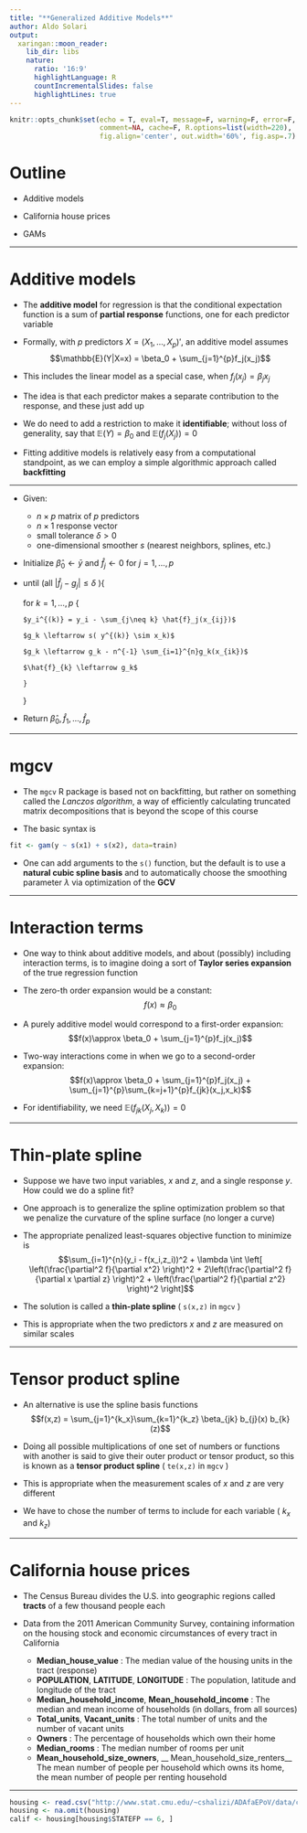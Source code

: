 ```yaml
---
title: "**Generalized Additive Models**"
author: Aldo Solari
output:
  xaringan::moon_reader:
    lib_dir: libs
    nature:
      ratio: '16:9'
      highlightLanguage: R
      countIncrementalSlides: false
      highlightLines: true    
---
```


```r
knitr::opts_chunk$set(echo = T, eval=T, message=F, warning=F, error=F, 
                      comment=NA, cache=F, R.options=list(width=220),
                      fig.align='center', out.width='60%', fig.asp=.7)
```


# Outline


* Additive models

* California house prices

* GAMs

---

# Additive models

* The __additive model__ for regression is that the conditional expectation function is a
sum of __partial response__ functions, one for each predictor variable

* Formally, with $p$ predictors $X=(X_1,\ldots,X_p)'$, an additive model assumes
$$\mathbb{E}(Y|X=x) = \beta_0 + \sum_{j=1}^{p}f_j(x_j)$$

* This includes the linear model as a special case, when $f_{j}(x_j)=\beta_j x_j$

* The idea is that each predictor makes a separate contribution to the response, and these just
add up

* We do need to add a restriction to make it __identifiable__; without loss of generality, say that
$\mathbb{E}(Y) = \beta_0$ and $\mathbb{E}(f_j(X_j)) = 0$

* Fitting additive models is relatively easy from a computational standpoint, as we can employ a simple algorithmic approach called __backfitting__

---


* Given: 
    - $n\times p$ matrix of $p$ predictors 
    - $n\times 1$ response vector 
    - small tolerance $\delta > 0$
    - one-dimensional smoother $s$ (nearest neighbors, splines, etc.) 

* Initialize $\hat{\beta}_0 \leftarrow \bar{y}$ and $\hat{f}_{j} \leftarrow 0$ for $j=1,\ldots,p$

* until (all $|\hat{f}_j - g_j| \leq \delta$ ){

    for $k=1,\ldots, p$ {
    
      $y_i^{(k)} = y_i - \sum_{j\neq k} \hat{f}_j(x_{ij})$
    
      $g_k \leftarrow s( y^{(k)} \sim x_k)$
    
      $g_k \leftarrow g_k - n^{-1} \sum_{i=1}^{n}g_k(x_{ik})$
    
      $\hat{f}_{k} \leftarrow g_k$
      
      }
      
    }

* Return $\hat{\beta}_0, \hat{f}_{1}, \ldots, \hat{f}_{p}$

---

# mgcv

* The `mgcv` R package  is based not on
backfitting, but rather on something called the *Lanczos
algorithm*, a way of efficiently calculating truncated matrix
decompositions that is beyond the scope of this course

* The basic syntax is

```r
fit <- gam(y ~ s(x1) + s(x2), data=train)
```

* One can add arguments to the `s()` function, but the default is to use a __natural cubic spline basis__ and to automatically choose the smoothing parameter $\lambda$ via optimization of the __GCV__

---

# Interaction terms

* One way to think about additive models, and about (possibly) including interaction terms, is to imagine doing a sort of __Taylor series expansion__ of the true regression function

* The zero-th order expansion would be a constant:
$$f(x)\approx \beta_0$$

* A purely additive model would correspond to a first-order expansion:
$$f(x)\approx \beta_0 + \sum_{j=1}^{p}f_j(x_j)$$

* Two-way interactions come in when we go to a second-order expansion:
$$f(x)\approx \beta_0 + \sum_{j=1}^{p}f_j(x_j) + \sum_{j=1}^{p}\sum_{k=j+1}^{p}f_{jk}(x_j,x_k)$$

* For identifiability, we need $\mathbb{E}(f_{jk}(X_j,X_k) ) = 0$

---

# Thin-plate spline

* Suppose we have two input variables, $x$ and $z$, and a single response $y$. How could we do a spline fit?

* One approach is to generalize the spline optimization problem so that we penalize the curvature of the spline surface (no longer a curve)

* The appropriate penalized least-squares objective function to minimize is
$$\sum_{i=1}^{n}(y_i - f(x_i,z_i))^2 + \lambda \int \left[  \left(\frac{\partial^2 f}{\partial x^2} \right)^2 + 2\left(\frac{\partial^2 f}{\partial x \partial z} \right)^2 + \left(\frac{\partial^2 f}{\partial z^2} \right)^2 \right]$$

* The solution is called a __thin-plate spline__  ( `s(x,z)` in `mgcv` )

* This is appropriate when the two predictors $x$ and $z$ are measured on similar scales

---

# Tensor product spline

* An alternative is use the spline basis functions 
$$f(x,z) = \sum_{j=1}^{k_x}\sum_{k=1}^{k_z} \beta_{jk} b_{j}(x) b_{k}(z)$$

* Doing all possible multiplications of one set of numbers or functions with another is said to give their outer product or tensor product, so this is known as a __tensor product spline__   ( `te(x,z)` in `mgcv` )

* This is appropriate when the measurement scales of $x$ and $z$ are very different

* We have to chose the number of terms to include for each variable ( $k_x$ and $k_z$)

---

# California house prices

* The Census Bureau divides the U.S. into geographic regions called __tracts__ of a few thousand people each

*  Data from the 2011 American Community Survey, containing information on the housing stock and economic circumstances of every tract in California

    -  __Median_house_value__ : The median value of the housing units in the tract (response)
    - __POPULATION__, __LATITUDE__, __LONGITUDE__ : The population, latitude and longitude of the tract
    - __Median_household_income__, __Mean_household_income__ : The median and mean income of households (in dollars, from all sources)
    - __Total_units__, __Vacant_units__ : The total number of units and the number of vacant units
    - __Owners__ : The percentage of households which own their home
    - __Median_rooms__ : The median number of rooms per unit
    - __Mean_household_size_owners__, __ Mean_household_size_renters__ The mean number of people per household which owns its home, the mean
number of people per renting household

---

```r
housing <- read.csv("http://www.stat.cmu.edu/~cshalizi/ADAfaEPoV/data/calif_penn_2011.csv")
housing <- na.omit(housing)
calif <- housing[housing$STATEFP == 6, ]

```


